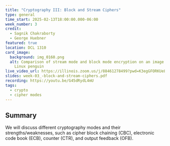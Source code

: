 ```yaml
---
title: "Cryptography III: Block and Stream Ciphers"
type: general
time_start: 2025-02-13T18:00:00.000-06:00
week_number: 3
credit:
  - Sagnik Chakraborty
  - George Huebner
featured: true
location: DCL 1310
card_image:
  background: img_0160.png
  alt: Comparison of stream mode and block mode encryption on an image of the
    Linux penguin
live_video_url: https://illinois.zoom.us/j/88461278499?pwd=K3egGFORKUeLiPkEmvcipGmd8kgVZc.1
slides: week-03_-block-and-stream-ciphers.pdf
recording: https://youtu.be/G45dRydL4mU
tags:
  - crypto
  - cipher modes
---
```

## Summary

We will discuss different cryptography modes and their strengths/weaknesses, such as cipher block chaining (CBC), electronic code book (ECB), counter (CTR), and output feedback (OFB).
